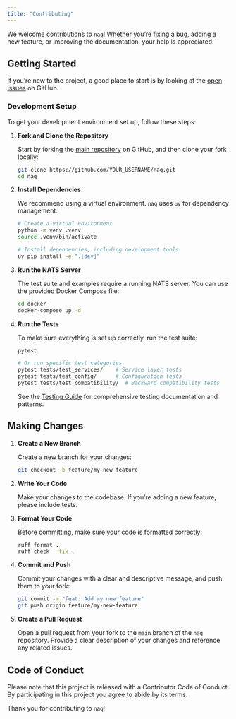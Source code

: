 ```yaml
---
title: "Contributing"
---
```


We welcome contributions to `naq`! Whether you're fixing a bug, adding a new feature, or improving the documentation, your help is appreciated.

## Getting Started

If you're new to the project, a good place to start is by looking at the [open issues](https://github.com/legout/naq/issues) on GitHub.

### Development Setup

To get your development environment set up, follow these steps:

1.  **Fork and Clone the Repository**

    Start by forking the [main repository](https://github.com/legout/naq) on GitHub, and then clone your fork locally:

    ```bash
    git clone https://github.com/YOUR_USERNAME/naq.git
    cd naq
    ```

2.  **Install Dependencies**

    We recommend using a virtual environment. `naq` uses `uv` for dependency management.

    ```bash
    # Create a virtual environment
    python -m venv .venv
    source .venv/bin/activate

    # Install dependencies, including development tools
    uv pip install -e ".[dev]"
    ```

3.  **Run the NATS Server**

    The test suite and examples require a running NATS server. You can use the provided Docker Compose file:

    ```bash
    cd docker
    docker-compose up -d
    ```

4.  **Run the Tests**

    To make sure everything is set up correctly, run the test suite:

    ```bash
    pytest
    
    # Or run specific test categories
    pytest tests/test_services/    # Service layer tests
    pytest tests/test_config/      # Configuration tests
    pytest tests/test_compatibility/  # Backward compatibility tests
    ```

    See the [Testing Guide](testing.qmd) for comprehensive testing documentation and patterns.

## Making Changes

1.  **Create a New Branch**

    Create a new branch for your changes:

    ```bash
    git checkout -b feature/my-new-feature
    ```

2.  **Write Your Code**

    Make your changes to the codebase. If you're adding a new feature, please include tests.

3.  **Format Your Code**

    Before committing, make sure your code is formatted correctly:

    ```bash
    ruff format .
    ruff check --fix .
    ```

4.  **Commit and Push**

    Commit your changes with a clear and descriptive message, and push them to your fork:

    ```bash
    git commit -m "feat: Add my new feature"
    git push origin feature/my-new-feature
    ```

5.  **Create a Pull Request**

    Open a pull request from your fork to the `main` branch of the `naq` repository. Provide a clear description of your changes and reference any related issues.

## Code of Conduct

Please note that this project is released with a Contributor Code of Conduct. By participating in this project you agree to abide by its terms.

Thank you for contributing to `naq`!